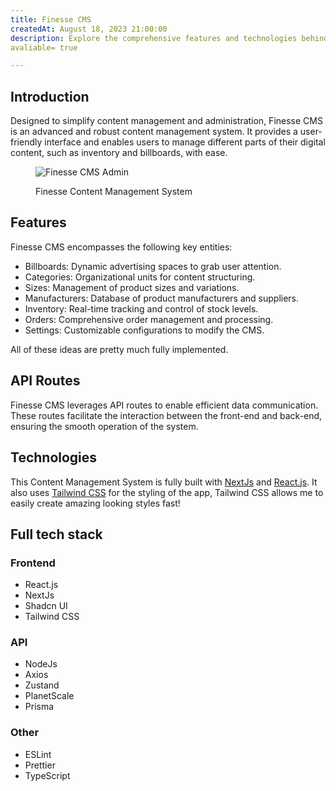 ```yaml
---
title: Finesse CMS
createdAt: August 18, 2023 21:00:00
description: Explore the comprehensive features and technologies behind the Finesse Content Management System (CMS).
avaliable= true

---
```


## Introduction

Designed to simplify content management and administration, Finesse CMS is an advanced and robust content management system. It provides a user-friendly interface and enables users to manage different parts of their digital content, such as inventory and billboards, with ease.


<figure>

<Image
	width={692.25}
	height={553.8}
	alt="Finesse CMS Admin"
	src="https://res.cloudinary.com/dsl4v4vk5/image/upload/v1698526116/Screenshot_2023-10-24_at_4.47.06_PM_copy_2_w6ry6z.png"
/>
<figcaption>Finesse Content Management System</figcaption>

</figure>

## Features

Finesse CMS encompasses the following key entities:

- Billboards: Dynamic advertising spaces to grab user attention.
- Categories: Organizational units for content structuring.
- Sizes: Management of product sizes and variations.
- Manufacturers: Database of product manufacturers and suppliers.
- Inventory: Real-time tracking and control of stock levels.
- Orders: Comprehensive order management and processing.
- Settings: Customizable configurations to modify the CMS.

All of these ideas are pretty much fully implemented.

## API Routes

Finesse CMS leverages API routes to enable efficient data communication. These routes facilitate the interaction between the front-end and back-end, ensuring the smooth operation of the system.

## Technologies

This Content Management System is fully built with [NextJs](https://Nextjs.org) and [React.js](https://reactjs.org).
It also uses [Tailwind CSS](https://tailwindcss.com) for the styling of the app, Tailwind CSS allows me to easily create amazing looking styles fast!

## Full tech stack

### Frontend

- React.js
- NextJs
- Shadcn UI
- Tailwind CSS

### API

- NodeJs
- Axios
- Zustand
- PlanetScale
- Prisma

### Other

- ESLint
- Prettier
- TypeScript
